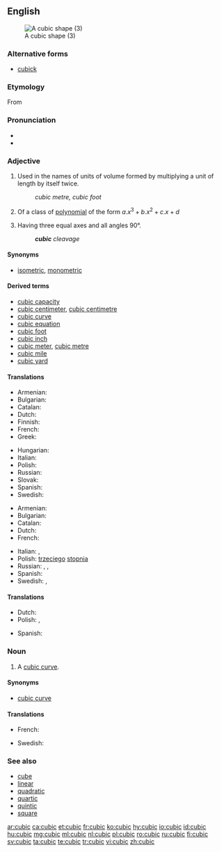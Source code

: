 ==English==
[[Image:Cubic.svg|thumb|A cubic shape (3)]]

===Alternative forms===
* [[cubick]] {{qualifier|obsolete}}

===Etymology===
From {{etyl|frm|en}} {{term|cubique|lang=frm}}

===Pronunciation===
* {{IPA|/ˈkjuː.bɪk/}}
* {{rhymes|uːbɪk}}

===Adjective===
{{en-adj|-}}

# {{context|geometry|lang=en}} Used in the names of units of volume formed by multiplying a unit of length by itself twice. <!--note: this is correct; although there are three factors, there are only two multiplications-->
#: ''cubic metre, cubic foot''
# {{context|algebraic geometry|lang=en}} Of a class of [[polynomial]] of the form <math> a.x^3 + b.x^2 + c.x + d </math>
# {{context|crystallography|lang=en}} Having three equal axes and all angles 90°.
#: '''''cubic''' cleavage''

====Synonyms====
* {{sense|crystallography}} [[isometric]], [[monometric]]

====Derived terms====
* [[cubic capacity]]
* [[cubic centimeter]], [[cubic centimetre]]
* [[cubic curve]]
* [[cubic equation]]
* [[cubic foot]]
* [[cubic inch]]
* [[cubic meter]], [[cubic metre]]
* [[cubic mile]]
* [[cubic yard]]

====Translations====
{{trans-top|in the name of units of volume}}
* Armenian: {{t|hy|խորանարդ}}
* Bulgarian: {{t+|bg|куби́чен}}
* Catalan: {{t|ca|cúbic}}
* Dutch: {{t+|nl|kubiek}}
* Finnish: {{t+|fi|kuutio|alt=kuutio-}}
* French: {{t+|fr|cube}}
* Greek: {{t+|el|κυβικός}}
{{trans-mid}}
* Hungarian: {{t+|hu|köb|alt=köb-}}
* Italian: {{t+|it|cubo}}
* Polish: {{t|pl|sześcienny|m}}
* Russian: {{t+|ru|куби́ческий}}
* Slovak: {{t|sk|kubický}}
* Spanish: {{t|es|cúbico|m}}
* Swedish: {{t|sv|kubik-}}
{{trans-bottom}}

{{trans-top|of a polynomial of third degree}}
* Armenian: {{t|hy|խորանարդ}}
* Bulgarian: {{t+|bg|куби́чен}}
* Catalan: {{t|ca|cúbic}}
* Dutch: {{t|nl|derdegraads}}
* French: {{t+|fr|cubique}}
{{trans-mid}}
* Italian: {{t+|it|cubico|m}}, {{t+|it|cubica|f}}
* Polish: [[trzeci]]ego [[stopień|stopnia]]
* Russian: {{t+|ru|куби́ческий}}, {{t|ru|в [[куб|ку́бе]]}}, {{t|ru|[[третий|тре́тьей]] [[степень|сте́пени]]}}
* Spanish: {{t|es|cúbico}}
* Swedish: {{t|sv|tredjegrads-}}, {{t+|sv|kubisk}}
{{trans-bottom}}

====Translations====
{{trans-top|Having three equal axes and all angles 90°}}
* Dutch: {{t+|nl|kubisch}}
* Polish: {{t+|pl|regularny|m}}, {{t|pl|kubiczny|m}}
{{trans-mid}}
* Spanish: {{t|es|cúbico|m}}
{{trans-bottom}}

===Noun===
{{en-noun}}

# {{context|algebraic geometry|lang=en}} A [[cubic curve]].

====Synonyms====
* [[cubic curve]]

====Translations====
{{trans-top|cubic curve}}
* French: {{t+|fr|cubique|f}}
{{trans-mid}}
* Swedish: {{t|sv|tredjegradskurva|c}}
{{trans-bottom}}

===See also===
* [[cube]]
* [[linear]]
* [[quadratic]]
* [[quartic]]
* [[quintic]]
* [[square]]

[[ar:cubic]]
[[ca:cubic]]
[[et:cubic]]
[[fr:cubic]]
[[ko:cubic]]
[[hy:cubic]]
[[io:cubic]]
[[id:cubic]]
[[hu:cubic]]
[[mg:cubic]]
[[ml:cubic]]
[[nl:cubic]]
[[pl:cubic]]
[[ro:cubic]]
[[ru:cubic]]
[[fi:cubic]]
[[sv:cubic]]
[[ta:cubic]]
[[te:cubic]]
[[tr:cubic]]
[[vi:cubic]]
[[zh:cubic]]